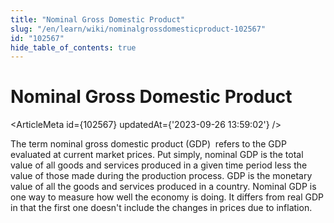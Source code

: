 ```yaml
---
title: "Nominal Gross Domestic Product"
slug: "/en/learn/wiki/nominalgrossdomesticproduct-102567"
id: "102567"
hide_table_of_contents: true
---
```



# Nominal Gross Domestic Product

<ArticleMeta id={102567} updatedAt={'2023-09-26 13:59:02'} />
<div className='border-solid border-b border-t-0 my-4 border-[var(--ifm-color-gray-300)]' />

The term nominal gross domestic product (GDP)  refers to the GDP evaluated at current market prices. Put simply, nominal GDP is the total value of all goods and services produced in a given time period less the value of those made during the production process. GDP is the monetary value of all the goods and services produced in a country. Nominal GDP is one way to measure how well the economy is doing. It differs from real GDP in that the first one doesn't include the changes in prices due to inflation.
